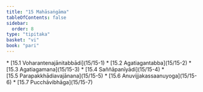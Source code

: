 ```yaml
---
title: "15 Mahāsaṅgāma"
tableOfContents: false
sidebar:
  order: 8
type: "tipitaka"
basket: "vi"
book: "pari"
---
```



<DynamicBreadcrumb />



<TableOfContents book="pari" section="15">
* [15.1 Voharantenajānitabbādi](15/15-1)
* [15.2 Agatiagantabba](15/15-2)
* [15.3 Agatiagamana](15/15-3)
* [15.4 Saññāpanīyādi](15/15-4)
* [15.5 Parapakkhādiavajānana](15/15-5)
* [15.6 Anuvijjakassaanuyoga](15/15-6)
* [15.7 Pucchāvibhāga](15/15-7)
</TableOfContents>